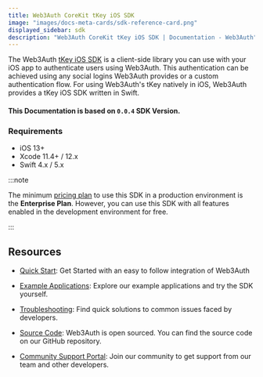 ```yaml
---
title: Web3Auth CoreKit tKey iOS SDK
image: "images/docs-meta-cards/sdk-reference-card.png"
displayed_sidebar: sdk
description: "Web3Auth CoreKit tKey iOS SDK | Documentation - Web3Auth"
---
```


The Web3Auth [tKey iOS SDK](https://github.com/tkey/tkey-ios) is a client-side library you can use with your iOS app to authenticate users using
Web3Auth. This authentication can be achieved using any social logins Web3Auth provides or a custom authentication flow. For using Web3Auth's tKey
natively in iOS, Web3Auth provides a tKey iOS SDK written in Swift.

#### This Documentation is based on `0.0.4` SDK Version.

### Requirements

- iOS 13+
- Xcode 11.4+ / 12.x
- Swift 4.x / 5.x

:::note

The minimum [pricing plan](https://web3auth.io/pricing.html) to use this SDK in a production environment is the **Enterprise Plan**. However, you can
use this SDK with all features enabled in the development environment for free.

:::

## Resources

- [Quick Start](/quick-start?product=Core+Kit&sdk=tKey+iOS+SDK&platform=iOS): Get Started with an easy to follow integration of Web3Auth

- [Example Applications](/examples?product=Core+Kit&sdk=tKey+iOS+SDK): Explore our example applications and try the SDK yourself.

- [Troubleshooting](/troubleshooting): Find quick solutions to common issues faced by developers.

- [Source Code](https://github.com/tkey/tkey-ios): Web3Auth is open sourced. You can find the source code on our GitHub repository.

- [Community Support Portal](https://web3auth.io/community/c/help-core-kit/core-kit-tkey-ios/27): Join our community to get support from our team and
  other developers.
